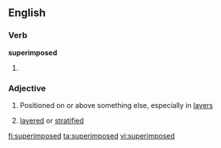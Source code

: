 ==English==

===Verb===
'''superimposed'''

# {{past of|[[superimpose]]}}

===Adjective===
{{en-adj}}

# Positioned on or above something else, especially in [[layer]]s
#{{geology}} [[layered]] or [[stratified]]

[[fi:superimposed]]
[[ta:superimposed]]
[[vi:superimposed]]